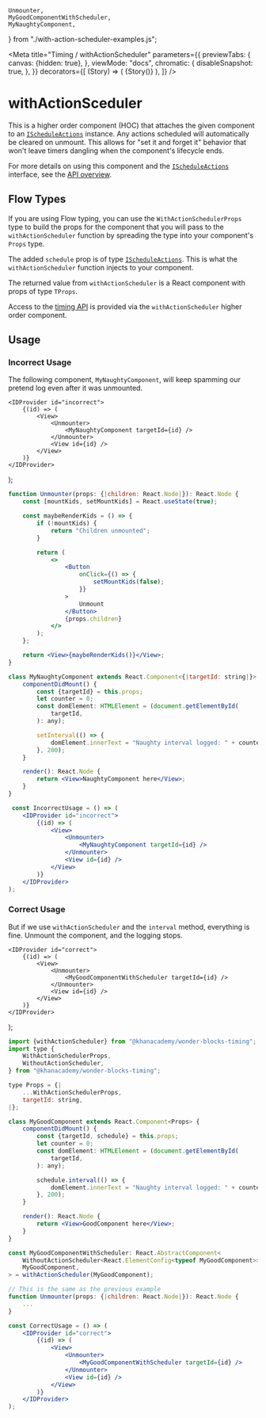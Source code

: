
    Unmounter,
    MyGoodComponentWithScheduler,
    MyNaughtyComponent,
} from "./with-action-scheduler-examples.js";

<Meta
    title="Timing / withActionScheduler"
    parameters={{
        previewTabs: {
            canvas: {hidden: true},
        },
        viewMode: "docs",
        chromatic: {
            disableSnapshot: true,
        },
    }}
    decorators={[
        (Story) => (
            <View>{Story()}</View>
        ),
    ]}
/>

# withActionSceduler

<Subtitle>
    <ComponentInfo name={name} version={version} />
</Subtitle>

This is a higher order component (HOC) that attaches the given component to an
[`IScheduleActions`](#ischeduleactions) instance. Any actions scheduled will automatically be
cleared on unmount. This allows for "set it and forget it" behavior that won't
leave timers dangling when the component's lifecycle ends.

For more details on using this component and the [`IScheduleActions`](#ischeduleactions) interface,
see the [API overview](#timing-api-overview).

## Flow Types
If you are using Flow typing, you can use the `WithActionSchedulerProps` type
to build the props for the component that you will pass to the `withActionScheduler`
function by spreading the type into your component's `Props` type.

The added `schedule` prop is of type [`IScheduleActions`](#ischeduleactions). This is what the
`withActionScheduler` function injects to your component.

The returned value from `withActionScheduler` is a React component with props of
type `TProps`.

Access to the [timing API](/docs/timing-types-ischeduleactions--page) is provided via the `withActionScheduler` higher order
component.

## Usage

### Incorrect Usage

The following component, `MyNaughtyComponent`, will keep spamming our pretend
log even after it was unmounted.

    <IDProvider id="incorrect">
        {(id) => (
            <View>
                <Unmounter>
                    <MyNaughtyComponent targetId={id} />
                </Unmounter>
                <View id={id} />
            </View>
        )}
    </IDProvider>
);

<Canvas>
    <Story name="IncorrectUsage">
        <IncorrectUsage />
    </Story>
</Canvas>

```jsx
function Unmounter(props: {|children: React.Node|}): React.Node {
    const [mountKids, setMountKids] = React.useState(true);

    const maybeRenderKids = () => {
        if (!mountKids) {
            return "Children unmounted";
        }

        return (
            <>
                <Button
                    onClick={() => {
                        setMountKids(false);
                    }}
                >
                    Unmount
                </Button>
                {props.children}
            </>
        );
    };

    return <View>{maybeRenderKids()}</View>;
}

class MyNaughtyComponent extends React.Component<{|targetId: string|}> {
    componentDidMount() {
        const {targetId} = this.props;
        let counter = 0;
        const domElement: HTMLElement = (document.getElementById(
            targetId,
        ): any);

        setInterval(() => {
            domElement.innerText = "Naughty interval logged: " + counter++;
        }, 200);
    }

    render(): React.Node {
        return <View>NaughtyComponent here</View>;
    }
}

 const IncorrectUsage = () => (
    <IDProvider id="incorrect">
        {(id) => (
            <View>
                <Unmounter>
                    <MyNaughtyComponent targetId={id} />
                </Unmounter>
                <View id={id} />
            </View>
        )}
    </IDProvider>
);
```

### Correct Usage

But if we use `withActionScheduler` and the `interval` method, everything is
fine. Unmount the component, and the logging stops.

    <IDProvider id="correct">
        {(id) => (
            <View>
                <Unmounter>
                    <MyGoodComponentWithScheduler targetId={id} />
                </Unmounter>
                <View id={id} />
            </View>
        )}
    </IDProvider>
);

<Canvas>
    <Story name="CorrectUsage">
        <CorrectUsage />
    </Story>
</Canvas>

```jsx
import {withActionScheduler} from "@khanacademy/wonder-blocks-timing";
import type {
    WithActionSchedulerProps,
    WithoutActionScheduler,
} from "@khanacademy/wonder-blocks-timing";

type Props = {|
    ...WithActionSchedulerProps,
    targetId: string,
|};

class MyGoodComponent extends React.Component<Props> {
    componentDidMount() {
        const {targetId, schedule} = this.props;
        let counter = 0;
        const domElement: HTMLElement = (document.getElementById(
            targetId,
        ): any);

        schedule.interval(() => {
            domElement.innerText = "Naughty interval logged: " + counter++;
        }, 200);
    }

    render(): React.Node {
        return <View>GoodComponent here</View>;
    }
}

const MyGoodComponentWithScheduler: React.AbstractComponent<
    WithoutActionScheduler<React.ElementConfig<typeof MyGoodComponent>>,
    MyGoodComponent,
> = withActionScheduler(MyGoodComponent);

// This is the same as the previous example
function Unmounter(props: {|children: React.Node|}): React.Node {
    ...
}

const CorrectUsage = () => (
    <IDProvider id="correct">
        {(id) => (
            <View>
                <Unmounter>
                    <MyGoodComponentWithScheduler targetId={id} />
                </Unmounter>
                <View id={id} />
            </View>
        )}
    </IDProvider>
);
```